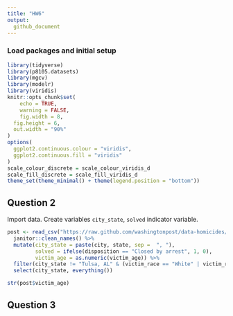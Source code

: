 ```yaml
---
title: "HW6"
output:   
  github_document
---
```


### Load packages and initial setup
```r
library(tidyverse)
library(p8105.datasets)
library(mgcv)
library(modelr)
library(viridis)
knitr::opts_chunk$set(
	echo = TRUE,
	warning = FALSE,
	fig.width = 8, 
  fig.height = 6,
  out.width = "90%"
)
options(
  ggplot2.continuous.colour = "viridis",
  ggplot2.continuous.fill = "viridis"
)
scale_colour_discrete = scale_colour_viridis_d
scale_fill_discrete = scale_fill_viridis_d
theme_set(theme_minimal() + theme(legend.position = "bottom"))
```

## Question 2

Import data. Create variables `city_state`, `solved` indicator variable. 

```r
post <- read_csv("https://raw.github.com/washingtonpost/data-homicides/master/homicide-data.csv") %>%
  janitor::clean_names() %>%
  mutate(city_state = paste(city, state, sep =  ", "),
         solved = ifelse(disposition == "Closed by arrest", 1, 0),
         victim_age = as.numeric(victim_age)) %>%
  filter(city_state != "Tulsa, AL" & (victim_race == "White" | victim_race == "Black")) %>%
  select(city_state, everything())

str(post$victim_age)
```


## Question 3

```r

```

